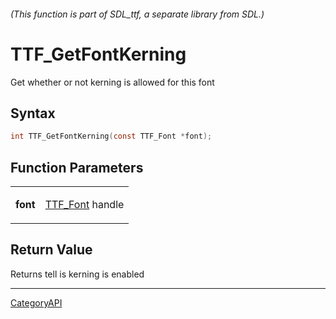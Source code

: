 ====== (This function is part of SDL_ttf, a separate library from SDL.) ======
= TTF_GetFontKerning =

Get whether or not kerning is allowed for this font 

== Syntax ==

<syntaxhighlight lang='c'>
int TTF_GetFontKerning(const TTF_Font *font);
</syntaxhighlight>

== Function Parameters ==

{|
|'''font'''
|[[TTF_Font]] handle
|}

== Return Value ==

Returns tell is kerning is enabled

----
[[CategoryAPI]]


